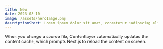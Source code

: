```yaml
---
title: New
date: 2023-08-10
image: /assets/heroImage.png
descriptionShort: Lorem ipsum dolor sit amet, consetetur sadipscing elitr, sed diam nonumy eirmod tempor invidunt ut labore et dolore magna aliquyam erat, sed diam voluptua.
---
```


When you change a source file, Contentlayer automatically updates the content cache, which prompts Next.js to reload the content on screen.
